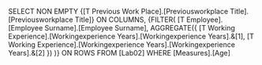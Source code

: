 SELECT 
NON EMPTY
{[T Previous Work Place].[Previousworkplace Title].[Previousworkplace Title]} ON COLUMNS,
{FILTER(
	[T Employee].[Employee Surname].[Employee Surname],
	AGGREGATE({
		[T Working Experience].[Workingexperience Years].[Workingexperience Years].&[1],
		[T Working Experience].[Workingexperience Years].[Workingexperience Years].&[2]
		})
	)} ON ROWS
FROM [Lab02]
WHERE [Measures].[Age]